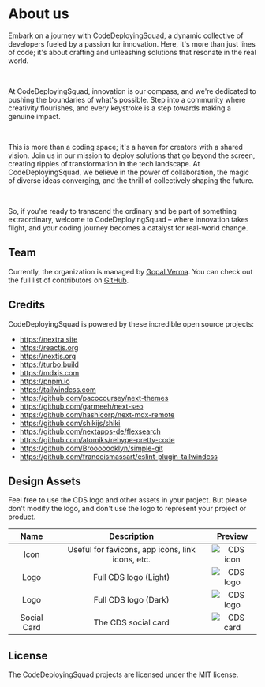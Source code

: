 # About us

Embark on a journey with CodeDeployingSquad, a dynamic collective of developers fueled by a passion for innovation. Here, it's more than just lines of code; it's about crafting and unleashing solutions that resonate in the real world.

<br />

At CodeDeployingSquad, innovation is our compass, and we're dedicated to pushing the boundaries of what's possible. Step into a community where creativity flourishes, and every keystroke is a step towards making a genuine impact.

<br />

This is more than a coding space; it's a haven for creators with a shared vision. Join us in our mission to deploy solutions that go beyond the screen, creating ripples of transformation in the tech landscape. At CodeDeployingSquad, we believe in the power of collaboration, the magic of diverse ideas converging, and the thrill of collectively shaping the future.

<br />

So, if you're ready to transcend the ordinary and be part of something extraordinary, welcome to CodeDeployingSquad – where innovation takes flight, and your coding journey becomes a catalyst for real-world change.

## Team

Currently, the organization is managed by [Gopal Verma](https://twitter.com/bettercallgopal/). You can check out the full
list of contributors on
[GitHub](https://github.com/orgs/CodeDeployingSquad/people).

## Credits

CodeDeployingSquad is powered by these incredible open source projects:

- https://nextra.site
- https://reactjs.org
- https://nextjs.org
- https://turbo.build
- https://mdxjs.com
- https://pnpm.io
- https://tailwindcss.com
- https://github.com/pacocoursey/next-themes
- https://github.com/garmeeh/next-seo
- https://github.com/hashicorp/next-mdx-remote
- https://github.com/shikijs/shiki
- https://github.com/nextapps-de/flexsearch
- https://github.com/atomiks/rehype-pretty-code
- https://github.com/Brooooooklyn/simple-git
- https://github.com/francoismassart/eslint-plugin-tailwindcss

## Design Assets

Feel free to use the CDS logo and other assets in your project. But please
don't modify the logo, and don't use the logo to represent your project or
product.

|    Name     |                   Description                    |           Preview            |
| :---------: | :----------------------------------------------: | :--------------------------: |
|    Icon     | Useful for favicons, app icons, link icons, etc. | ![CDS icon](/favicon.ico) |
|    Logo     |                 Full CDS logo (Light)                |  ![CDS logo](/CodeDeployingSquad_dark.png)   |
|    Logo     |                 Full CDS logo (Dark)                |  ![CDS logo](/CodeDeployingSquad_light.png)   |
| Social Card |              The CDS social card              |   ![CDS card](/og.jpeg)   |

## License

The CodeDeployingSquad projects are licensed under the MIT license.
